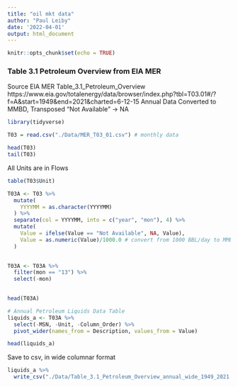 ```yaml
---
title: "oil mkt data"
author: "Paul Leiby"
date: '2022-04-01'
output: html_document
---
```


```r
knitr::opts_chunk$set(echo = TRUE)
```

### Table 3.1 Petroleum Overview from EIA MER

Source	EIA MER
	Table_3.1_Petroleum_Overview
	https://www.eia.gov/totalenergy/data/browser/index.php?tbl=T03.01#/?f=A&start=1949&end=2021&charted=6-12-15
	Annual Data Converted to MMBD, Transposed
	"Not Available" -> NA


```r
library(tidyverse)
```

```r
T03 = read.csv("./Data/MER_T03_01.csv") # monthly data

head(T03)
tail(T03)
```

All Units are in Flows

```r
table(T03$Unit)
```

```r
T03A <- T03 %>%
  mutate(
    YYYYMM = as.character(YYYYMM)
  ) %>%
  separate(col = YYYYMM, into = c("year", "mon"), 4) %>%
  mutate(
    Value = ifelse(Value == "Not Available", NA, Value),
    Value = as.numeric(Value)/1000.0 # convert from 1000 BBL/day to MMBD
  )
  
```

```r
T03A <- T03A %>%
  filter(mon == "13") %>%
  select(-mon)
  

```

```r
head(T03A)
```

```r
# Annual Petroleum Liquids Data Table
liquids_a <- T03A %>%
  select(-MSN, -Unit, -Column_Order) %>%
  pivot_wider(names_from = Description, values_from = Value)
```

```r
head(liquids_a)
```

Save to csv, in wide columnar format

```r
liquids_a %>%
  write_csv("./Data/Table_3.1_Petroleum_Overview_annual_wide_1949_2021.csv")
```

